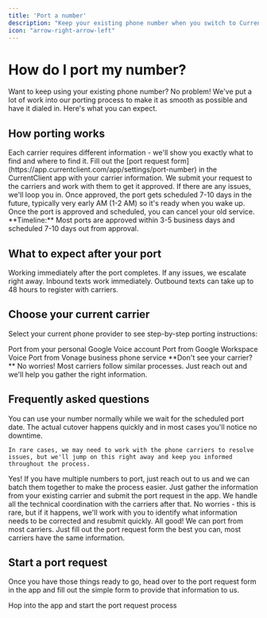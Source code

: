 ```yaml
---
title: 'Port a number'
description: "Keep your existing phone number when you switch to CurrentClient"
icon: "arrow-right-arrow-left"
---
```



# How do I port my number?

Want to keep using your existing phone number? No problem! We've put a lot of work into our porting process to make it as smooth as possible and have it dialed in. Here's what you can expect.

## How porting works

<Steps>
  <Step title="Gather information from your current carrier">
    Each carrier requires different information - we'll show you exactly what to find and where to find it.
  </Step>
  
  <Step title="Submit your port request">
    Fill out the [port request form](https://app.currentclient.com/app/settings/port-number) in the CurrentClient app with your carrier information.
  </Step>
  
  <Step title="We handle the nitty gritty details">
    We submit your request to the carriers and work with them to get it approved. If there are any issues, we'll loop you in.
  </Step>
  
  <Step title="Port gets approved and scheduled">
    Once approved, the port gets scheduled 7-10 days in the future, typically very early AM (1-2 AM) so it's ready when you wake up.
  </Step>

  <Step title="Cancel old service">
    Once the port is approved and scheduled, you can cancel your old service. 
  </Step>
</Steps>

<Callout type="info">
**Timeline:** Most ports are approved within 3-5 business days and scheduled 7-10 days out from approval.
</Callout>

## What to expect after your port

<CardGroup cols={2}>
  <Card title="Calls" icon="phone">
    Working immediately after the port completes. If any issues, we escalate right away.
  </Card>
  <Card title="Texting" icon="message">
    Inbound texts work immediately. Outbound texts can take up to 48 hours to register with carriers.
  </Card>
</CardGroup>

## Choose your current carrier

Select your current phone provider to see step-by-step porting instructions:

<CardGroup cols={2}>
  <Card title="Google Voice Personal" icon="/images/logos/google-voice.svg" href="/guides/porting/google-voice/personal">
    Port from your personal Google Voice account
  </Card>
  <Card title="Google Voice Business" icon="/images/logos/google-voice.svg" href="/guides/porting/google-voice/business">
    Port from Google Workspace Voice
  </Card>
  <Card title="Vonage" icon="/images/logos/vonage.svg" href="/guides/porting/vonage">
    Port from Vonage business phone service
  </Card>
</CardGroup>

<Callout type="note">
**Don't see your carrier?** No worries! Most carriers follow similar processes. Just reach out and we'll help you gather the right information.
</Callout>

## Frequently asked questions

<AccordionGroup>
  <Accordion title="Is there any downtime during the port?">
    You can use your number normally while we wait for the scheduled port date. The actual cutover happens quickly and in most cases you'll notice no downtime.
    
    In rare cases, we may need to work with the phone carriers to resolve issues, but we'll jump on this right away and keep you informed throughout the process.
  </Accordion>

  <Accordion title="Can I port multiple numbers at once?">
    Yes! If you have multiple numbers to port, just reach out to us and we can batch them together to make the process easier.
  </Accordion>

  <Accordion title="Do I need to do anything to get the port approved?">
    Just gather the information from your existing carrier and submit the port request in the app. We handle all the technical coordination with the carriers after that.
  </Accordion>

  <Accordion title="What if my port gets rejected?">
    No worries - this is rare, but if it happens, we'll work with you to identify what information needs to be corrected and resubmit quickly.
  </Accordion>
  <Accordion title="What if my carrier is not listed here?">
    All good! We can port from most carriers. Just fill out the port request form the best you can, most carriers have the same information.
  </Accordion>
</AccordionGroup>

## Start a port request

Once you have those things ready to go, head over to the port request form in the app and fill out the simple form to provide that information to us.

<Card title="Start port request" icon="arrow-pointer" href="https://app.currentclient.com/app/settings/port-number" arrow="true" color={iconActionColor}>
  Hop into the app and start the port request process
</Card>
